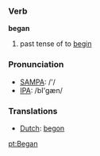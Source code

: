 === Verb ===

'''began'''

# past tense of to [[begin]]

=== Pronunciation ===
*[[w:SAMPA|SAMPA]]: /'/
*[[w:IPA|IPA]]: /bI'gæn/

=== Translations ===
*[[Dutch]]: [[begon]]

[[pt:Began]]